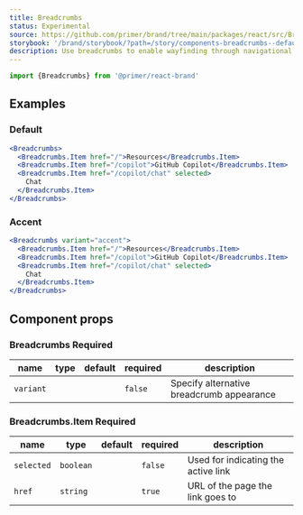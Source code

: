 ```yaml
---
title: Breadcrumbs
status: Experimental
source: https://github.com/primer/brand/tree/main/packages/react/src/Breadcrumbs/Breadcrumbs.tsx
storybook: '/brand/storybook/?path=/story/components-breadcrumbs--default'
description: Use breadcrumbs to enable wayfinding through navigational links
---
```



```js
import {Breadcrumbs} from '@primer/react-brand'
```

## Examples

### Default

```jsx live
<Breadcrumbs>
  <Breadcrumbs.Item href="/">Resources</Breadcrumbs.Item>
  <Breadcrumbs.Item href="/copilot">GitHub Copilot</Breadcrumbs.Item>
  <Breadcrumbs.Item href="/copilot/chat" selected>
    Chat
  </Breadcrumbs.Item>
</Breadcrumbs>
```

### Accent

```jsx live
<Breadcrumbs variant="accent">
  <Breadcrumbs.Item href="/">Resources</Breadcrumbs.Item>
  <Breadcrumbs.Item href="/copilot">GitHub Copilot</Breadcrumbs.Item>
  <Breadcrumbs.Item href="/copilot/chat" selected>
    Chat
  </Breadcrumbs.Item>
</Breadcrumbs>
```

## Component props

### Breadcrumbs <Label>Required</Label>

| name      | type                                                          | default | required | description                               |
| --------- | ------------------------------------------------------------- | ------- | -------- | ----------------------------------------- |
| `variant` | <PropTableValues values={BreadcrumbVariants} addLineBreaks /> |         | `false`  | Specify alternative breadcrumb appearance |

### Breadcrumbs.Item <Label>Required</Label>

| name       | type      | default | required | description                         |
| ---------- | --------- | ------- | -------- | ----------------------------------- |
| `selected` | `boolean` |         | `false`  | Used for indicating the active link |
| `href`     | `string`  |         | `true`   | URL of the page the link goes to    |
